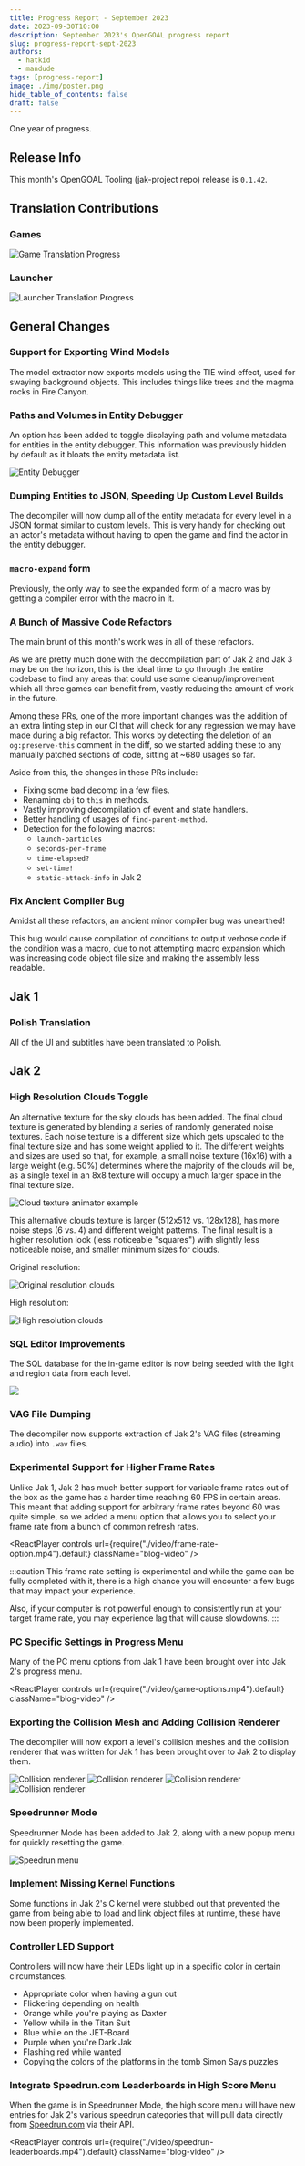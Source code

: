```yaml
---
title: Progress Report - September 2023
date: 2023-09-30T10:00
description: September 2023's OpenGOAL progress report
slug: progress-report-sept-2023
authors:
  - hatkid
  - mandude
tags: [progress-report]
image: ./img/poster.png
hide_table_of_contents: false
draft: false
---
```


<head>
  <meta name="twitter:card" content="summary_large_image" />
</head>

One year of progress.

<!--truncate-->

## Release Info

This month's OpenGOAL Tooling (jak-project repo) release is `0.1.42`.

<div className="row markdownMarginBottom">
  <div className="col col--6">
    <LauncherDownloadLink />
  </div>
</div>

## Translation Contributions

### Games

![Game Translation Progress](img/game-translation.png)

### Launcher

![Launcher Translation Progress](img/launcher-translation.png)

## General Changes

### Support for Exporting Wind Models <PRLink href="https://github.com/open-goal/jak-project/pull/2960"/>

The model extractor now exports models using the TIE wind effect, used for swaying background objects. This includes things like trees and the magma rocks in Fire Canyon.

### Paths and Volumes in Entity Debugger <PRLink href="https://github.com/open-goal/jak-project/pull/2942"/>

An option has been added to toggle displaying path and volume metadata for entities in the entity debugger. This information was previously hidden by default as it bloats the entity metadata list.

![Entity Debugger](img/entity-debug.png)

### Dumping Entities to JSON, Speeding Up Custom Level Builds <PRLink href="https://github.com/open-goal/jak-project/pull/2973"/>

The decompiler will now dump all of the entity metadata for every level in a JSON format similar to custom levels. This is very handy for checking out an actor's metadata without having to open the game and find the actor in the entity debugger.

### `macro-expand` form <PRLink href="https://github.com/open-goal/jak-project/pull/3000"/>

Previously, the only way to see the expanded form of a macro was by getting a compiler error with the macro in it.

### A Bunch of Massive Code Refactors <PRLink href="https://github.com/open-goal/jak-project/pull/2974"/> <PRLink href="https://github.com/open-goal/jak-project/pull/2987"/> <PRLink href="https://github.com/open-goal/jak-project/pull/2992"/> <PRLink href="https://github.com/open-goal/jak-project/pull/2995"/> <PRLink href="https://github.com/open-goal/jak-project/pull/2996"/> <PRLink href="https://github.com/open-goal/jak-project/pull/3001"/> <PRLink href="https://github.com/open-goal/jak-project/pull/3008"/> <PRLink href="https://github.com/open-goal/jak-project/pull/3014"/> <PRLink href="https://github.com/open-goal/jak-project/pull/3026"/> <PRLink href="https://github.com/open-goal/jak-project/pull/3018"/> <PRLink href="https://github.com/open-goal/jak-project/pull/3031"/>

The main brunt of this month's work was in all of these refactors.

As we are pretty much done with the decompilation part of Jak 2 and Jak 3 may be on the horizon, this is the ideal time to go through the entire codebase to find any areas that could use some cleanup/improvement which all three games can benefit from, vastly reducing the amount of work in the future.

Among these PRs, one of the more important changes was the addition of an extra linting step in our CI that will check for any regression we may have made during a big refactor. This works by detecting the deletion of an `og:preserve-this` comment in the diff, so we started adding these to any manually patched sections of code, sitting at ~680 usages so far.

Aside from this, the changes in these PRs include:

- Fixing some bad decomp in a few files.
- Renaming `obj` to `this` in methods.
- Vastly improving decompilation of event and state handlers.
- Better handling of usages of `find-parent-method`.
- Detection for the following macros:
  - `launch-particles`
  - `seconds-per-frame`
  - `time-elapsed?`
  - `set-time!`
  - `static-attack-info` in Jak 2

### Fix Ancient Compiler Bug <PRLink href="https://github.com/open-goal/jak-project/pull/3030"/>

Amidst all these refactors, an ancient minor compiler bug was unearthed!

This bug would cause compilation of conditions to output verbose code if the condition was a macro, due to not attempting macro expansion which was increasing code object file size and making the assembly less readable.

## Jak 1

### Polish Translation <PRLink href="https://github.com/open-goal/jak-project/pull/2961"/>

All of the UI and subtitles have been translated to Polish.

## Jak 2

### High Resolution Clouds Toggle <PRLink href="https://github.com/open-goal/jak-project/pull/2951"/>

An alternative texture for the sky clouds has been added. The final cloud texture is generated by blending a series of randomly generated noise textures. Each noise texture is a different size which gets upscaled to the final texture size and has some weight applied to it. The different weights and sizes are used so that, for example, a small noise texture (16x16) with a large weight (e.g. 50%) determines where the majority of the clouds will be, as a single texel in an 8x8 texture will occupy a much larger space in the final texture size.

![Cloud texture animator example](img/hires-sky-noise-example.png)

This alternative clouds texture is larger (512x512 vs. 128x128), has more noise steps (6 vs. 4) and different weight patterns. The final result is a higher resolution look (less noticeable "squares") with slightly less noticeable noise, and smaller minimum sizes for clouds.

Original resolution:

![Original resolution clouds](img/clouds-lowres.png)

High resolution:

![High resolution clouds](img/clouds-hires.png)

### SQL Editor Improvements <PRLink href="https://github.com/open-goal/jak-project/pull/2954"/>

The SQL database for the in-game editor is now being seeded with the light and region data from each level.

![](img/sql-editor.png)

### VAG File Dumping <PRLink href="https://github.com/open-goal/jak-project/pull/2969"/>

The decompiler now supports extraction of Jak 2's VAG files (streaming audio) into `.wav` files.

### Experimental Support for Higher Frame Rates <PRLink href="https://github.com/open-goal/jak-project/pull/2962"/>

Unlike Jak 1, Jak 2 has much better support for variable frame rates out of the box as the game has a harder time reaching 60 FPS in certain areas.
This meant that adding support for arbitrary frame rates beyond 60 was quite simple, so we added a menu option that allows you to select your frame rate from a bunch of common refresh rates.

<ReactPlayer
  controls
  url={require("./video/frame-rate-option.mp4").default}
  className="blog-video"
/>

:::caution
This frame rate setting is experimental and while the game can be fully completed with it, there is a high chance you will encounter a few bugs that may impact your experience.

Also, if your computer is not powerful enough to consistently run at your target frame rate, you may experience lag that will cause slowdowns.
:::

### PC Specific Settings in Progress Menu <PRLink href="https://github.com/open-goal/jak-project/pull/2968"/> <PRLink href="https://github.com/open-goal/jak-project/pull/3003"/>

Many of the PC menu options from Jak 1 have been brought over into Jak 2's progress menu.

<ReactPlayer
  controls
  url={require("./video/game-options.mp4").default}
  className="blog-video"
/>

### Exporting the Collision Mesh and Adding Collision Renderer <PRLink href="https://github.com/open-goal/jak-project/pull/2977"/> <PRLink href="https://github.com/open-goal/jak-project/pull/3010"/>

The decompiler will now export a level's collision meshes and the collision renderer that was written for Jak 1 has been brought over to Jak 2 to display them.

![Collision renderer](img/collision-renderer0.png)
![Collision renderer](img/collision-renderer1.png)
![Collision renderer](img/collision-renderer2.png)
![Collision renderer](img/collision-renderer3.png)

### Speedrunner Mode <PRLink href="https://github.com/open-goal/jak-project/pull/2976"/>

Speedrunner Mode has been added to Jak 2, along with a new popup menu for quickly resetting the game.

![Speedrun menu](img/speedrun-menu.png)

### Implement Missing Kernel Functions <PRLink href="https://github.com/open-goal/jak-project/pull/3005"/>

Some functions in Jak 2's C kernel were stubbed out that prevented the game from being able to load and link object files at runtime, these have now been properly implemented.

### Controller LED Support <PRLink href="https://github.com/open-goal/jak-project/pull/3035"/>

Controllers will now have their LEDs light up in a specific color in certain circumstances.

- Appropriate color when having a gun out
- Flickering depending on health
- Orange while you're playing as Daxter
- Yellow while in the Titan Suit
- Blue while on the JET-Board
- Purple when you're Dark Jak
- Flashing red while wanted
- Copying the colors of the platforms in the tomb Simon Says puzzles

### Integrate Speedrun.com Leaderboards in High Score Menu <PRLink href="https://github.com/open-goal/jak-project/pull/3037"/>

When the game is in Speedrunner Mode, the high score menu will have new entries for Jak 2's various speedrun categories that will pull data directly from [Speedrun.com](https://www.speedrun.com/jak2) via their API.

<ReactPlayer
  controls
  url={require("./video/speedrun-leaderboards.mp4").default}
  className="blog-video"
/>
